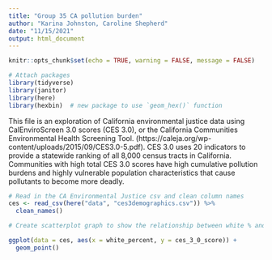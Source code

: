 ```yaml
---
title: "Group 35 CA pollution burden"
author: "Karina Johnston, Caroline Shepherd"
date: "11/15/2021"
output: html_document
---
```


```r
knitr::opts_chunk$set(echo = TRUE, warning = FALSE, message = FALSE)

# Attach packages
library(tidyverse)
library(janitor)
library(here)
library(hexbin)  # new package to use `geom_hex()` function
```

This file is an exploration of California environmental justice data using CalEnviroScreen 3.0 scores (CES 3.0), or the California Communities Environmental Health Screening Tool. (https://caleja.org/wp-content/uploads/2015/09/CES3.0-5.pdf). CES 3.0 uses 20 indicators to provide a statewide ranking of all 8,000 census tracts in California. Communities with high total CES 3.0 scores have high cumulative pollution burdens and highly vulnerable population characteristics that cause pollutants to become more deadly.

```r
# Read in the CA Environmental Justice csv and clean column names
ces <- read_csv(here("data", "ces3demographics.csv")) %>% 
  clean_names()
```

```r
# Create scatterplot graph to show the relationship between white % and CalEnviroScreen pollution burden score

ggplot(data = ces, aes(x = white_percent, y = ces_3_0_score)) +
  geom_point()
```


